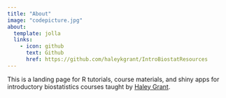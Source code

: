 ```yaml
---
title: "About"
image: "codepicture.jpg"
about:
  template: jolla
  links:
    - icon: github
      text: Github
      href: https://github.com/haleykgrant/IntroBiostatResources
---
```


This is a landing page for R tutorials, course materials, and shiny apps for introductory biostatistics courses taught by [Haley Grant](https://www.sph.pitt.edu/directory/haley-grant).
